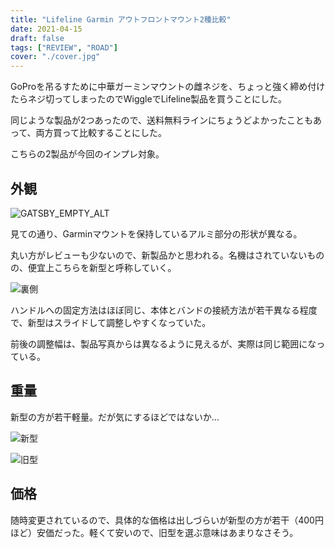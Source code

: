 ```yaml
---
title: "Lifeline Garmin アウトフロントマウント2種比較"
date: 2021-04-15
draft: false
tags: ["REVIEW", "ROAD"]
cover: "./cover.jpg"
---
```


GoProを吊るすために中華ガーミンマウントの雌ネジを、ちょっと強く締め付けたらネジ切ってしまったのでWiggleでLifeline製品を買うことにした。

同じような製品が2つあったので、送料無料ラインにちょうどよかったこともあって、両方買って比較することにした。

こちらの2製品が今回のインプレ対象。

<LinkBox url="https://www.wiggle.jp/lifeline-アウトフロント-gps-コンピューター-アクションカメラマウント付き-" linkurl="https://ck.jp.ap.valuecommerce.com/servlet/referral?sid=3171302&pid=886932159&vc_url=https%3A%2F%2Fwww.wiggle.jp%2Flifeline-garmin-edge-gopro-%25E5%25B0%2582%25E7%2594%25A8%25E3%2583%258F%25E3%2583%25B3%25E3%2583%2589%25E3%2583%25AB%25E3%2583%2590%25E3%2583%25BC%25E3%2583%259E%25E3%2582%25A6%25E3%2583%25B3%25E3%2583%2588%3Fsku%3D5360743673%26utm_source%3Dvaluecommerce%26utm_medium%3Daffiliates%26utm_campaign%3Daffiliate-website" />

<LinkBox url="https://www.wiggle.jp/lifeline-garmin-edge-gopro-%E5%B0%82%E7%94%A8%E3%83%8F%E3%83%B3%E3%83%89%E3%83%AB%E3%83%90%E3%83%BC%E3%83%9E%E3%82%A6%E3%83%B3%E3%83%88?sku=5360743673" linkurl="https://ck.jp.ap.valuecommerce.com/servlet/referral?sid=3171302&pid=886932159&vc_url=https%3A%2F%2Fwww.wiggle.jp%2Fendura-singletrack-%25E3%2582%25B7%25E3%2583%25B3%25E3%2582%25AC%25E3%2583%25BC%25E3%2583%2589%25E3%2582%25BD%25E3%2583%2583%25E3%2582%25AF%25E3%2582%25B9%3Futm_source%3Dvaluecommerce%26utm_medium%3Daffiliates%26utm_campaign%3Daffiliate-website" />

## 外観

![GATSBY_EMPTY_ALT](./cover.jpg)

見ての通り、Garminマウントを保持しているアルミ部分の形状が異なる。

丸い方がレビューも少ないので、新製品かと思われる。名機はされていないものの、便宜上こちらを新型と呼称していく。

![裏側](./behind.jpg)

ハンドルへの固定方法はほぼ同じ、本体とバンドの接続方法が若干異なる程度で、新型はスライドして調整しやすくなっていた。

前後の調整幅は、製品写真からは異なるように見えるが、実際は同じ範囲になっている。

## 重量

新型の方が若干軽量。だが気にするほどではないか…

![新型](./weight_l.jpg)

![旧型](./weight_h.jpg)

## 価格

随時変更されているので、具体的な価格は出しづらいが新型の方が若干（400円ほど）安価だった。軽くて安いので、旧型を選ぶ意味はあまりなさそう。

<LinkBox url="https://www.wiggle.jp/lifeline-garmin-edge-gopro-%E5%B0%82%E7%94%A8%E3%83%8F%E3%83%B3%E3%83%89%E3%83%AB%E3%83%90%E3%83%BC%E3%83%9E%E3%82%A6%E3%83%B3%E3%83%88?sku=5360743673" linkurl="https://ck.jp.ap.valuecommerce.com/servlet/referral?sid=3171302&pid=886932159&vc_url=https%3A%2F%2Fwww.wiggle.jp%2Fendura-singletrack-%25E3%2582%25B7%25E3%2583%25B3%25E3%2582%25AC%25E3%2583%25BC%25E3%2583%2589%25E3%2582%25BD%25E3%2583%2583%25E3%2582%25AF%25E3%2582%25B9%3Futm_source%3Dvaluecommerce%26utm_medium%3Daffiliates%26utm_campaign%3Daffiliate-website" />
